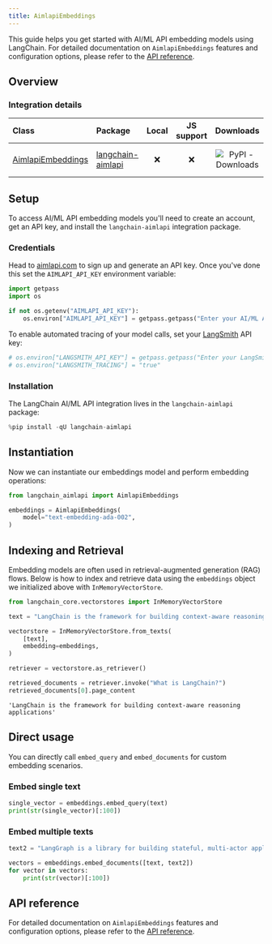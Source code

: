 ```yaml
---
title: AimlapiEmbeddings
---
```


This guide helps you get started with AI/ML API embedding models using LangChain. For detailed documentation on `AimlapiEmbeddings` features and configuration options, please refer to the [API reference](https://python.langchain.com/api_reference/aimlapi/embeddings/langchain_aimlapi.embeddings.AimlapiEmbeddings.html).

## Overview

### Integration details

| Class | Package | Local | JS support | Downloads | Version |
| :--- | :--- | :---: | :---: | :---: | :---: |
| [AimlapiEmbeddings](https://python.langchain.com/api_reference/aimlapi/embeddings/langchain_aimlapi.embeddings.AimlapiEmbeddings.html) | [langchain-aimlapi](https://python.langchain.com/api_reference/aimlapi/index.html) | ❌ | ❌ | ![PyPI - Downloads](https://img.shields.io/pypi/dm/langchain-aimlapi?style=flat-square&label=%20) | ![PyPI - Version](https://img.shields.io/pypi/v/langchain-aimlapi?style=flat-square&label=%20) |

## Setup

To access AI/ML API embedding models you'll need to create an account, get an API key, and install the `langchain-aimlapi` integration package.

### Credentials

Head to [aimlapi.com](https://aimlapi.com/app/?utm_source=langchain&utm_medium=github&utm_campaign=integration) to sign up and generate an API key. Once you've done this set the `AIMLAPI_API_KEY` environment variable:

```python
import getpass
import os

if not os.getenv("AIMLAPI_API_KEY"):
    os.environ["AIMLAPI_API_KEY"] = getpass.getpass("Enter your AI/ML API key: ")
```

To enable automated tracing of your model calls, set your [LangSmith](https://docs.smith.langchain.com/) API key:

```python
# os.environ["LANGSMITH_API_KEY"] = getpass.getpass("Enter your LangSmith API key: ")
# os.environ["LANGSMITH_TRACING"] = "true"
```

### Installation

The LangChain AI/ML API integration lives in the `langchain-aimlapi` package:

```python
%pip install -qU langchain-aimlapi
```

## Instantiation

Now we can instantiate our embeddings model and perform embedding operations:

```python
from langchain_aimlapi import AimlapiEmbeddings

embeddings = AimlapiEmbeddings(
    model="text-embedding-ada-002",
)
```

## Indexing and Retrieval

Embedding models are often used in retrieval-augmented generation (RAG) flows. Below is how to index and retrieve data using the `embeddings` object we initialized above with `InMemoryVectorStore`.

```python
from langchain_core.vectorstores import InMemoryVectorStore

text = "LangChain is the framework for building context-aware reasoning applications"

vectorstore = InMemoryVectorStore.from_texts(
    [text],
    embedding=embeddings,
)

retriever = vectorstore.as_retriever()

retrieved_documents = retriever.invoke("What is LangChain?")
retrieved_documents[0].page_content
```

```output
'LangChain is the framework for building context-aware reasoning applications'
```

## Direct usage

You can directly call `embed_query` and `embed_documents` for custom embedding scenarios.

### Embed single text

```python
single_vector = embeddings.embed_query(text)
print(str(single_vector)[:100])
```

### Embed multiple texts

```python
text2 = "LangGraph is a library for building stateful, multi-actor applications with LLMs"

vectors = embeddings.embed_documents([text, text2])
for vector in vectors:
    print(str(vector)[:100])
```

## API reference

For detailed documentation on `AimlapiEmbeddings` features and configuration options, please refer to the [API reference](https://python.langchain.com/api_reference/aimlapi/embeddings/langchain_aimlapi.embeddings.AimlapiEmbeddings.html).
